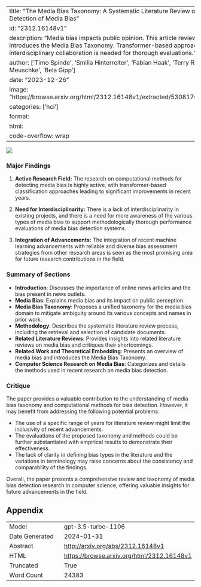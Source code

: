 
---
title: "The Media Bias Taxonomy: A Systematic Literature Review on the Forms and Automated Detection of Media Bias"
id: "2312.16148v1"
description: "Media bias impacts public opinion. This article reviews research on detecting bias and introduces the Media Bias Taxonomy. Transformer-based approaches show promise, but interdisciplinary collaboration is needed for thorough evaluations."
author: ['Timo Spinde', 'Smilla Hinterreiter', 'Fabian Haak', 'Terry Ruas', 'Helge Giese', 'Norman Meuschke', 'Bela Gipp']
date: "2023-12-26"
image: "https://browse.arxiv.org/html/2312.16148v1/extracted/5308176/figures/CrawlTaxonomyV2.png"
categories: ['hci']
format:
  html:
    code-overflow: wrap
---

![](https://browse.arxiv.org/html/2312.16148v1/extracted/5308176/figures/CrawlTaxonomyV2.png)

### Major Findings

1. **Active Research Field:** The research on computational methods for detecting media bias is highly active, with transformer-based classification approaches leading to significant improvements in recent years.

2. **Need for Interdisciplinarity:** There is a lack of interdisciplinarity in existing projects, and there is a need for more awareness of the various types of media bias to support methodologically thorough performance evaluations of media bias detection systems.

3. **Integration of Advancements:** The integration of recent machine learning advancements with reliable and diverse bias assessment strategies from other research areas is seen as the most promising area for future research contributions in the field.

### Summary of Sections

- **Introduction**: Discusses the importance of online news articles and the bias present in news outlets.
- **Media Bias**: Explains media bias and its impact on public perception.
- **Media Bias Taxonomy**: Proposes a unified taxonomy for the media bias domain to mitigate ambiguity around its various concepts and names in prior work.
- **Methodology**: Describes the systematic literature review process, including the retrieval and selection of candidate documents.
- **Related Literature Reviews**: Provides insights into related literature reviews on media bias and critiques their shortcomings.
- **Related Work and Theoretical Embedding**: Presents an overview of media bias and introduces the Media Bias Taxonomy.
- **Computer Science Research on Media Bias**: Categorizes and details the methods used in recent research on media bias detection.

### Critique

The paper provides a valuable contribution to the understanding of media bias taxonomy and computational methods for bias detection. However, it may benefit from addressing the following potential problems:

- The use of a specific range of years for literature review might limit the inclusivity of recent advancements.
- The evaluations of the proposed taxonomy and methods could be further substantiated with empirical results to demonstrate their effectiveness.
- The lack of clarity in defining bias types in the literature and the variations in terminology may raise concerns about the consistency and comparability of the findings.

Overall, the paper presents a comprehensive review and taxonomy of media bias detection research in computer science, offering valuable insights for future advancements in the field.

## Appendix

|          |          |
|----------|----------|
| Model     | gpt-3.5-turbo-1106       |
| Date Generated     | 2024-01-31       |
| Abstract | [http://arxiv.org/abs/2312.16148v1](http://arxiv.org/abs/2312.16148v1)        |
| HTML     | [https://browse.arxiv.org/html/2312.16148v1](https://browse.arxiv.org/html/2312.16148v1)       |
| Truncated       | True       |
| Word Count       | 24383       |